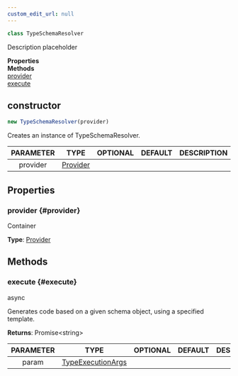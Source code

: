 ```yaml
---
custom_edit_url: null
---
```


```ts
class TypeSchemaResolver
```

<div>

</div>

Description placeholder

<div className="container">
  <div className="row mb-2"><div className="col col--6"><strong>Properties</strong></div><div className="col col--6"><strong>Methods</strong></div></div>
  <div className="row"><div className="col col--6"><a href="#provider">provider</a></div><div className="col col--6"><a href="#execute">execute</a></div></div>
</div>

## constructor
```ts
new TypeSchemaResolver(provider)
```

<div>

</div>

Creates an instance of TypeSchemaResolver.

|PARAMETER|TYPE|OPTIONAL|DEFAULT|DESCRIPTION|
|:---:|:---:|:---:|:---:|:---:|
|provider|[Provider](Provider)||||

## Properties

### provider {#provider}

<div>

</div>

Container

**Type**: [Provider](Provider)

## Methods

### execute {#execute}

<div>
  <span className="badge badge--success">async</span>
</div>

Generates code based on a given schema object, using a specified template.

**Returns**: Promise&lt;string&gt;

|PARAMETER|TYPE|OPTIONAL|DEFAULT|DESCRIPTION|
|:---:|:---:|:---:|:---:|:---:|
|param|[TypeExecutionArgs](TypeExecutionArgs)||||

